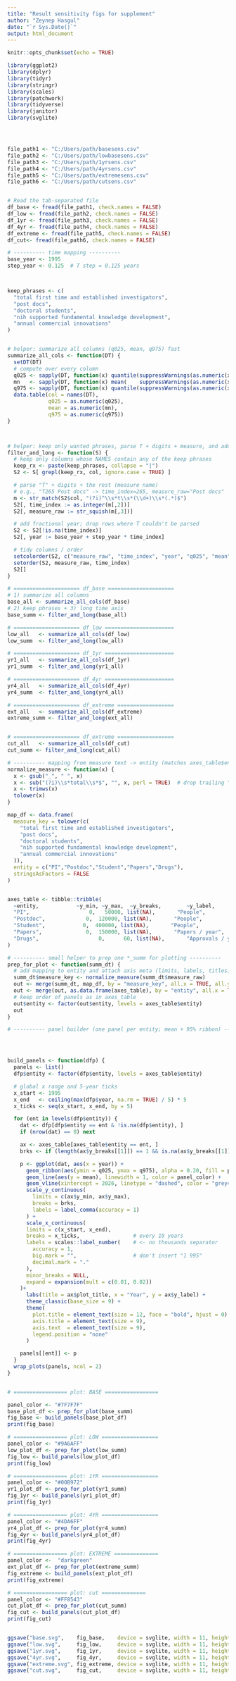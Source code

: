 ```yaml
---
title: "Result sensitivity figs for supplement"
author: "Zeynep Hasgul"
date: "`r Sys.Date()`"
output: html_document
---
```


```r
knitr::opts_chunk$set(echo = TRUE)

library(ggplot2)
library(dplyr)
library(tidyr)
library(stringr)
library(scales) 
library(patchwork)
library(tidyverse)
library(janitor)
library(svglite)




file_path1 <- "C:/Users/path/basesens.csv"
file_path2 <- "C:/Users/path/lowbasesens.csv"
file_path3 <- "C:/Users/path/1yrsens.csv"
file_path4 <- "C:/Users/path/4yrsens.csv"
file_path5 <- "C:/Users/path/extremesens.csv"
file_path6 <- "C:/Users/path/cutsens.csv"


# Read the tab-separated file
df_base <- fread(file_path1, check.names = FALSE)
df_low <- fread(file_path2, check.names = FALSE)
df_1yr <- fread(file_path3, check.names = FALSE)
df_4yr <- fread(file_path4, check.names = FALSE)
df_extreme <- fread(file_path5, check.names = FALSE)
df_cut<- fread(file_path6, check.names = FALSE)


```



```r

# ---------- time mapping ----------
base_year <- 1995
step_year <- 0.125  # T step = 0.125 years



keep_phrases <- c(
  "total first time and established investigators",
  "post docs",
  "doctoral students",
  "nih supported fundamental knowledge development",
  "annual commercial innovations"
)



```


```r


# helper: summarize all columns (q025, mean, q975) fast
summarize_all_cols <- function(DT) {
  setDT(DT)
  # compute over every column
  q025 <- sapply(DT, function(x) quantile(suppressWarnings(as.numeric(x)), 0.025, na.rm = TRUE))
  mn   <- sapply(DT, function(x) mean(    suppressWarnings(as.numeric(x)),        na.rm = TRUE))
  q975 <- sapply(DT, function(x) quantile(suppressWarnings(as.numeric(x)), 0.975, na.rm = TRUE))
  data.table(col = names(DT),
             q025 = as.numeric(q025),
             mean = as.numeric(mn),
             q975 = as.numeric(q975))
}



# helper: keep only wanted phrases, parse T + digits + measure, and add time
filter_and_long <- function(S) {
  # keep only columns whose NAMES contain any of the keep phrases
  keep_rx <- paste(keep_phrases, collapse = "|")
  S2 <- S[ grepl(keep_rx, col, ignore.case = TRUE) ]

  # parse "T" + digits + the rest (measure name)
  # e.g., "T265 Post docs" -> time_index=265, measure_raw="Post docs"
  m <- str_match(S2$col, "(?i)^\\s*t\\s*(\\d+)\\s*(.*)$")
  S2[, time_index := as.integer(m[,2])]
  S2[, measure_raw := str_squish(m[,3])]

  # add fractional year; drop rows where T couldn't be parsed
  S2 <- S2[!is.na(time_index)]
  S2[, year := base_year + step_year * time_index]

  # tidy columns / order
  setcolorder(S2, c("measure_raw", "time_index", "year", "q025", "mean", "q975", "col"))
  setorder(S2, measure_raw, time_index)
  S2[]
}


```



```r


# ===================== df_base =====================
# 1) summarize all columns
base_all <- summarize_all_cols(df_base)
# 2) keep phrases + 3) long time axis
base_summ <- filter_and_long(base_all)

# ===================== df_low ======================
low_all   <- summarize_all_cols(df_low)
low_summ  <- filter_and_long(low_all)

# ===================== df_1yr ======================
yr1_all   <- summarize_all_cols(df_1yr)
yr1_summ  <- filter_and_long(yr1_all)

# ===================== df_4yr ======================
yr4_all   <- summarize_all_cols(df_4yr)
yr4_summ  <- filter_and_long(yr4_all)

# ===================== df_extreme ==================
ext_all   <- summarize_all_cols(df_extreme)
extreme_summ <- filter_and_long(ext_all)


# ===================== df_extreme ==================
cut_all   <- summarize_all_cols(df_cut)
cut_summ <- filter_and_long(cut_all)


```

```r

# ---------- mapping from measure text -> entity (matches axes_table$entity) ----------
normalize_measure <- function(x) {
  x <- gsub("_", " ", x)
  x <- sub("(?i)\\s*total\\s*$", "", x, perl = TRUE)  # drop trailing "total"
  x <- trimws(x)
  tolower(x)
}

map_df <- data.frame(
  measure_key = tolower(c(
    "total first time and established investigators",
    "post docs",
    "doctoral students",
    "nih supported fundamental knowledge development",
    "annual commercial innovations"
  )),
  entity = c("PI","Postdoc","Student","Papers","Drugs"),
  stringsAsFactors = FALSE
)


axes_table <- tibble::tribble(
  ~entity,            ~y_min, ~y_max,  ~y_breaks,        ~y_label,          ~plot_title,
  "PI",                   0,   50000, list(NA),       "People",          "A) Principal Investigators with active NIH grants",
  "Postdoc",             0,  120000, list(NA),       "People",          "B) Postdoctoral researchers",
  "Student",            0,  400000, list(NA),       "People",          "C) Doctoral students",
  "Papers",              0,  150000, list(NA),       "Papers / year",   "D) NIH-supported fundamental-research papers",
  "Drugs",                   0,      60, list(NA),       "Approvals / year","E) Annual novel drugs approved"
)

# ---------- small helper to prep one *_summ for plotting ----------
prep_for_plot <- function(summ_dt) {
  # add mapping to entity and attach axis meta (limits, labels, titles)
  summ_dt$measure_key <- normalize_measure(summ_dt$measure_raw)
  out <- merge(summ_dt, map_df, by = "measure_key", all.x = TRUE, all.y = FALSE)
  out <- merge(out, as.data.frame(axes_table), by = "entity", all.x = TRUE, all.y = FALSE)
  # keep order of panels as in axes_table
  out$entity <- factor(out$entity, levels = axes_table$entity)
  out
}

# ---------- panel builder (one panel per entity; mean + 95% ribbon) ----------




build_panels <- function(dfp) {
  panels <- list()
  dfp$entity <- factor(dfp$entity, levels = axes_table$entity)

  # global x range and 5-year ticks
  x_start <- 1995
  x_end   <- ceiling(max(dfp$year, na.rm = TRUE) / 5) * 5
  x_ticks <- seq(x_start, x_end, by = 5)

  for (ent in levels(dfp$entity)) {
    dat <- dfp[dfp$entity == ent & !is.na(dfp$entity), ]
    if (nrow(dat) == 0) next

    ax <- axes_table[axes_table$entity == ent, ]
    brks <- if (length(ax$y_breaks[[1]]) == 1 && is.na(ax$y_breaks[[1]])) waiver() else ax$y_breaks[[1]]

    p <- ggplot(dat, aes(x = year)) +
      geom_ribbon(aes(ymin = q025, ymax = q975), alpha = 0.20, fill = panel_color) +
      geom_line(aes(y = mean), linewidth = 1, color = panel_color) +
      geom_vline(xintercept = 2026, linetype = "dashed", color = "grey40", linewidth = 0.6) +
      scale_y_continuous(
        limits = c(ax$y_min, ax$y_max),
        breaks = brks,
        labels = label_comma(accuracy = 1)
      ) +
      scale_x_continuous(
      limits = c(x_start, x_end),
      breaks = x_ticks,                 # every 10 years
      labels = scales::label_number(    # <- no thousands separator
        accuracy = 1,
        big.mark = "",                  # don't insert "1 995"
        decimal.mark = "."
      ),
      minor_breaks = NULL,
      expand = expansion(mult = c(0.01, 0.02))
    )+
      labs(title = ax$plot_title, x = "Year", y = ax$y_label) +
      theme_classic(base_size = 9) +
      theme(
        plot.title = element_text(size = 12, face = "bold", hjust = 0),
        axis.title = element_text(size = 9),
        axis.text  = element_text(size = 9),
        legend.position = "none"
      )

    panels[[ent]] <- p
  }
  wrap_plots(panels, ncol = 2)
}



```


```r


# ================= plot: BASE =================

panel_color <- "#7F7F7F"
base_plot_df <- prep_for_plot(base_summ)
fig_base <- build_panels(base_plot_df)
print(fig_base)

# ================= plot: LOW ==================
panel_color <- "#9A6AFF"
low_plot_df <- prep_for_plot(low_summ)
fig_low <- build_panels(low_plot_df)
print(fig_low)

# ================= plot: 1YR ==================
panel_color <- "#00B972"
yr1_plot_df <- prep_for_plot(yr1_summ)
fig_1yr <- build_panels(yr1_plot_df)
print(fig_1yr)

# ================= plot: 4YR ==================
panel_color <- "#4DA6FF"
yr4_plot_df <- prep_for_plot(yr4_summ)
fig_4yr <- build_panels(yr4_plot_df)
print(fig_4yr)

# ================= plot: EXTREME ==============
panel_color <-  "darkgreen"
ext_plot_df <- prep_for_plot(extreme_summ)
fig_extreme <- build_panels(ext_plot_df)
print(fig_extreme)

# ================= plot: cut ==============
panel_color <- "#FF8543" 
cut_plot_df <- prep_for_plot(cut_summ)
fig_cut <- build_panels(cut_plot_df)
print(fig_cut)



```




```r


ggsave("base.svg",    fig_base,    device = svglite, width = 11, height = 8, units = "in", bg = "white")
ggsave("low.svg",     fig_low,     device = svglite, width = 11, height = 8, units = "in", bg = "white")
ggsave("1yr.svg",     fig_1yr,     device = svglite, width = 11, height = 8, units = "in", bg = "white")
ggsave("4yr.svg",     fig_4yr,     device = svglite, width = 11, height = 8, units = "in", bg = "white")
ggsave("extreme.svg", fig_extreme, device = svglite, width = 11, height = 8, units = "in", bg = "white")
ggsave("cut.svg",     fig_cut,     device = svglite, width = 11, height = 8, units = "in", bg = "white")

```

